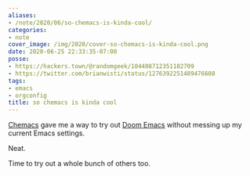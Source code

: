 ```yaml
---
aliases:
- /note/2020/06/so-chemacs-is-kinda-cool/
categories:
- note
cover_image: /img/2020/cover-so-chemacs-is-kinda-cool.png
date: 2020-06-25 22:33:35-07:00
posse:
- https://hackers.town/@randomgeek/104408712351182709
- https://twitter.com/brianwisti/status/1276392251489476608
tags:
- emacs
- orgconfig
title: so chemacs is kinda cool
---
```


[Chemacs]: https://github.com/plexus/chemacs
[Doom Emacs]: https://github.com/hlissner/doom-emacs

[Chemacs][] gave me a way to try out [Doom Emacs][] without messing up my current Emacs settings.

Neat.

Time to try out a whole bunch of others too.